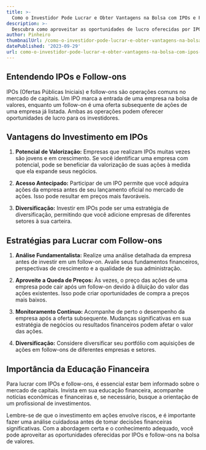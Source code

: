 ```yaml
---
title: >-
  Como o Investidor Pode Lucrar e Obter Vantagens na Bolsa com IPOs e Follow-ons de Empresas
description: >-
  Descubra como aproveitar as oportunidades de lucro oferecidas por IPOs (Ofertas Públicas Iniciais) e follow-ons de empresas na bolsa de valores. Saiba como se beneficiar dessas operações e quais as estratégias a considerar.
author: Pinheiro
thumbnailUrl: /como-o-investidor-pode-lucrar-e-obter-vantagens-na-bolsa-com-ipos-e-follow-ons-de-empresas.jpg
datePublished: '2023-09-29'
url: como-o-investidor-pode-lucrar-e-obter-vantagens-na-bolsa-com-ipos-e-follow-ons-de-empresas
---
```


## Entendendo IPOs e Follow-ons

IPOs (Ofertas Públicas Iniciais) e follow-ons são operações comuns no mercado de capitais. Um IPO marca a entrada de uma empresa na bolsa de valores, enquanto um follow-on é uma oferta subsequente de ações de uma empresa já listada. Ambas as operações podem oferecer oportunidades de lucro para os investidores.

## Vantagens do Investimento em IPOs

1. **Potencial de Valorização:** Empresas que realizam IPOs muitas vezes são jovens e em crescimento. Se você identificar uma empresa com potencial, pode se beneficiar da valorização de suas ações à medida que ela expande seus negócios.

2. **Acesso Antecipado:** Participar de um IPO permite que você adquira ações da empresa antes de seu lançamento oficial no mercado de ações. Isso pode resultar em preços mais favoráveis.

3. **Diversificação:** Investir em IPOs pode ser uma estratégia de diversificação, permitindo que você adicione empresas de diferentes setores à sua carteira.

## Estratégias para Lucrar com Follow-ons

1. **Análise Fundamentalista:** Realize uma análise detalhada da empresa antes de investir em um follow-on. Avalie seus fundamentos financeiros, perspectivas de crescimento e a qualidade de sua administração.

2. **Aproveite a Queda de Preços:** Às vezes, o preço das ações de uma empresa pode cair após um follow-on devido à diluição do valor das ações existentes. Isso pode criar oportunidades de compra a preços mais baixos.

3. **Monitoramento Contínuo:** Acompanhe de perto o desempenho da empresa após a oferta subsequente. Mudanças significativas em sua estratégia de negócios ou resultados financeiros podem afetar o valor das ações.

4. **Diversificação:** Considere diversificar seu portfólio com aquisições de ações em follow-ons de diferentes empresas e setores.

## Importância da Educação Financeira

Para lucrar com IPOs e follow-ons, é essencial estar bem informado sobre o mercado de capitais. Invista em sua educação financeira, acompanhe notícias econômicas e financeiras e, se necessário, busque a orientação de um profissional de investimentos.

Lembre-se de que o investimento em ações envolve riscos, e é importante fazer uma análise cuidadosa antes de tomar decisões financeiras significativas. Com a abordagem certa e o conhecimento adequado, você pode aproveitar as oportunidades oferecidas por IPOs e follow-ons na bolsa de valores.
